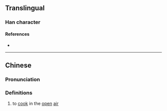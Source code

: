 {{character info}}
==Translingual==

===Han character===
{{Han char|rn=86|rad=火|as=16|sn=20|four=|canj=FYEV|ids=⿰火餐}}

====References====
* {{Han ref|kx=0687.171|hdz=32246.241|uh=7218|ud=29208}}

----

==Chinese==
{{zh-forms}}

===Pronunciation===
{{zh-pron
|m=cān
|c=caan1
|mc=y
|oc=y
|ma=
|cat=v
}}

===Definitions===
{{zh-hanzi}}

# to [[cook]] in the [[open]] [[air]]